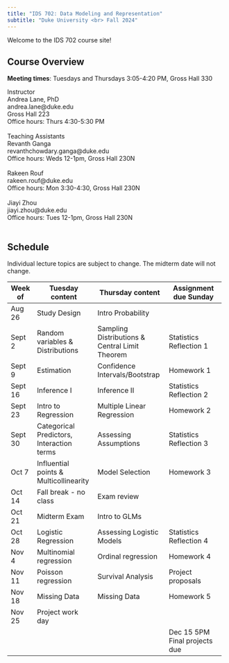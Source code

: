 ```yaml
---
title: "IDS 702: Data Modeling and Representation"
subtitle: "Duke University <br> Fall 2024"
---
```


Welcome to the IDS 702 course site!

## Course Overview

**Meeting times**: Tuesdays and Thursdays 3:05-4:20 PM, Gross Hall 330

<a>Instructor</a> <br/> Andrea Lane, PhD <br/> andrea.lane\@duke.edu <br/> Gross Hall 223 <br/> Office hours: Thurs 4:30-5:30 PM <br/> <br/> <a>Teaching Assistants</a> <br/> Revanth Ganga <br/> revanthchowdary.ganga\@duke.edu <br/> Office hours: Weds 12-1pm, Gross Hall 230N <br/> <br/> Rakeen Rouf <br/> rakeen.rouf\@duke.edu <br/> Office hours: Mon 3:30-4:30, Gross Hall 230N <br/> <br/> Jiayi Zhou <br/> jiayi.zhou\@duke.edu <br/> Office hours: Tues 12-1pm, Gross Hall 230N <br/> <br/>

## Schedule

Individual lecture topics are subject to change. The midterm date will not change.

+---------+---------------------------+--------------------------------+-------------------------+
| Week of | Tuesday content           | Thursday content               | Assignment due Sunday   |
+=========+===========================+================================+=========================+
| Aug 26  | Study Design              | Intro Probability              |                         |
+---------+---------------------------+--------------------------------+-------------------------+
| Sept 2  | Random variables &\       | Sampling Distributions & \     | Statistics Reflection 1 |
|         | Distributions             | Central Limit Theorem          |                         |
+---------+---------------------------+--------------------------------+-------------------------+
| Sept 9  | Estimation                | Confidence Intervals/Bootstrap | Homework 1              |
+---------+---------------------------+--------------------------------+-------------------------+
| Sept 16 | Inference I               | Inference II                   | Statistics Reflection 2 |
+---------+---------------------------+--------------------------------+-------------------------+
| Sept 23 | Intro to Regression       | Multiple Linear Regression     | Homework 2              |
+---------+---------------------------+--------------------------------+-------------------------+
| Sept 30 | Categorical Predictors, \ | Assessing Assumptions          | Statistics Reflection 3 |
|         | Interaction terms         |                                |                         |
+---------+---------------------------+--------------------------------+-------------------------+
| Oct 7   | Influential points & \    | Model Selection                | Homework 3              |
|         | Multicollinearity         |                                |                         |
+---------+---------------------------+--------------------------------+-------------------------+
| Oct 14  | Fall break - no class     | Exam review                    |                         |
+---------+---------------------------+--------------------------------+-------------------------+
| Oct 21  | Midterm Exam              | Intro to GLMs                  |                         |
+---------+---------------------------+--------------------------------+-------------------------+
| Oct 28  | Logistic Regression       | Assessing Logistic Models      | Statistics Reflection 4 |
+---------+---------------------------+--------------------------------+-------------------------+
| Nov 4   | Multinomial regression    | Ordinal regression             | Homework 4              |
+---------+---------------------------+--------------------------------+-------------------------+
| Nov 11  | Poisson regression        | Survival Analysis              | Project proposals       |
+---------+---------------------------+--------------------------------+-------------------------+
| Nov 18  | Missing Data              | Missing Data                   | Homework 5              |
+---------+---------------------------+--------------------------------+-------------------------+
| Nov 25  | Project work day          |                                |                         |
+---------+---------------------------+--------------------------------+-------------------------+
|         |                           |                                | Dec 15 5PM \            |
|         |                           |                                | Final projects due      |
+---------+---------------------------+--------------------------------+-------------------------+
